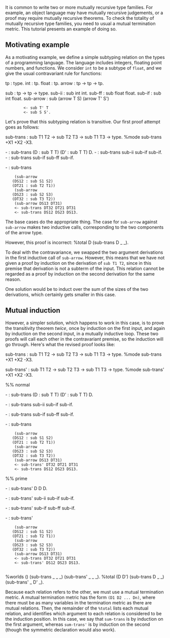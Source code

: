 It is common to write two or more mutually recursive type families.  For example, an object language may have mutually recursive judgements, or a proof may require mutually recursive theorems.  To check the totality of mutually recursive type families, you need to usual a mutual termination metric. This tutorial presents an example of doing so.

== Motivating example ==

As a motivating example, we define a simple subtyping relation on the types of a programming language.  The language includes integers, floating point numbers, and functions.  We consider <tt>int</tt> to be a subtype of <tt>float</tt>, and we give the usual contravariant rule for functions:

<twelf>
tp    : type.
int   : tp.
float : tp.
arrow : tp -> tp -> tp.

sub       : tp -> tp -> type.
sub-ii    : sub int int.
sub-ff    : sub float float.
sub-if    : sub int float.
sub-arrow : sub (arrow T S) (arrow T' S')
	     <- sub T' T
	     <- sub S S'.
</twelf>

Let's prove that this subtyping relation is transitive.  Our first proof attempt goes as follows:

<twelf>
sub-trans : sub T1 T2 -> sub T2 T3 -> sub T1 T3 -> type.
%mode sub-trans +X1 +X2 -X3.

- : sub-trans (D : sub T T) (D' : sub T T) D.
- : sub-trans sub-ii sub-if sub-if.
- : sub-trans sub-if sub-ff sub-if.

- : sub-trans 
     (sub-arrow 
	(DS12 : sub S1 S2)
	(DT21 : sub T2 T1))
     (sub-arrow 
	(DS23 : sub S2 S3)
	(DT32 : sub T3 T2))
     (sub-arrow DS13 DT31)
     <- sub-trans DT32 DT21 DT31
     <- sub-trans DS12 DS23 DS13.
</twelf>

The base cases do the appropriate thing.  The case for <tt>sub-arrow</tt> against <tt>sub-arrow</tt> makes two inductive calls, corresponding to the two components of the arrow type.

However, this proof is incorrect:
<twelf check="decl">
%total D (sub-trans D _ _).
</twelf>

To deal with the contravariance, we swapped the two argument derivations in the first inductive call of <tt>sub-arrow</tt>.  However, this means that we have not given a proof by induction on the derivation of <tt>sub T1 T2</tt>, since in this premise that derivation is not a subterm of the input.  This relation cannot be regarded as a proof by induction on the second derivation for the same reason.  

One solution would be to induct over the sum of the sizes of the two derivations, which certainly gets smaller in this case.

== Mutual induction ==

However, a simpler solution, which happens to work in this case, is to prove the transitivity theorem ''twice'', once by induction on the first input, and again by induction on the second input, in a mutually inductive loop.  These two proofs will call each other in the contravariant premise, so the induction will go through.  Here's what the revised proof looks like:

<twelf check="true">
sub-trans : sub T1 T2 -> sub T2 T3 -> sub T1 T3 -> type.
%mode sub-trans +X1 +X2 -X3.

sub-trans' : sub T1 T2 -> sub T2 T3 -> sub T1 T3 -> type.
%mode sub-trans' +X1 +X2 -X3.

%% normal

- : sub-trans (D : sub T T) (D' : sub T T) D.

- : sub-trans sub-ii sub-if sub-if.

- : sub-trans sub-if sub-ff sub-if.

- : sub-trans 
     (sub-arrow 
	(DS12 : sub S1 S2)
	(DT21 : sub T2 T1))
     (sub-arrow 
	(DS23 : sub S2 S3)
	(DT32 : sub T3 T2))
     (sub-arrow DS13 DT31)
     <- sub-trans' DT32 DT21 DT31
     <- sub-trans DS12 DS23 DS13.

%% prime

- : sub-trans' D D D.

- : sub-trans' sub-ii sub-if sub-if.

- : sub-trans' sub-if sub-ff sub-if.

- : sub-trans' 
     (sub-arrow 
	(DS12 : sub S1 S2)
	(DT21 : sub T2 T1))
     (sub-arrow 
	(DS23 : sub S2 S3)
	(DT32 : sub T3 T2))
     (sub-arrow DS13 DT31)
     <- sub-trans DT32 DT21 DT31
     <- sub-trans' DS12 DS23 DS13.
          
%worlds () (sub-trans _ _ _) (sub-trans' _ _ _).
%total (D D') (sub-trans D _ _) (sub-trans' _ D' _).
</twelf>

Because each relation refers to the other, we must use a mutual termination metric.  A mutual termination metric has the form <tt>(D1 D2 ... Dn)</tt>, where there must be as many variables in the termination metric as there are mutual relations.  Then, the remainder of the <tt>%total</tt> lists each mutual relation, and identifies which argument to each relation is considered to be the induction position.  In this case, we say that <tt>sum-trans</tt> is by induction on the first argument, whereas <tt>sum-trans'</tt> is by induction on the second (though the symmetric declaration would also work).

{{tutorial}}